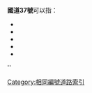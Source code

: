 '''國道37號'''可以指：
* {{Link-ja|國道37號 (日本)|国道37号}}
* {{Link-ko|国道37号 (韩国)|국도 제37호선}}
* {{Link-fr|國道37號 (法國)|Route nationale 37 (France)}}
* {{Link-en|國道37號 (印度)|National Highway 37 (India)}}
* {{Link-en|國道37號 (伊朗)|Road 37 (Iran)}}

{{Roadindex}}
[[Category:相同編號道路索引|Category:相同編號道路索引]]''